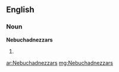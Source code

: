 ==English==

===Noun===
'''Nebuchadnezzars'''

# {{plural of|[[Nebuchadnezzar]]}}

[[ar:Nebuchadnezzars]]
[[mg:Nebuchadnezzars]]